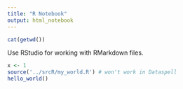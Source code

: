 ```yaml
---
title: "R Notebook"
output: html_notebook
---
```


```r
cat(getwd())
```

Use RStudio for working with RMarkdown files.

```r
x <- 1
source('../srcR/my_world.R') # won't work in Dataspell
hello_world()
```